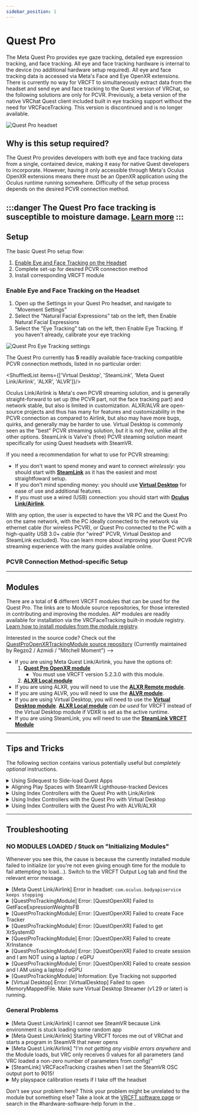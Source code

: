 ```yaml
---
sidebar_position: 1
---
```



# Quest Pro

The Meta Quest Pro provides eye gaze tracking, detailed eye expression tracking, and face tracking.
All eye and face tracking hardware is internal to the device (no additional hardware setup required).
All eye and face tracking data is accessed via Meta's Face and Eye OpenXR extensions.
There is currently no way for VRCFT to simultaneously extract data from the headset and send eye and face tracking to the Quest version of VRChat, so the following solutions are only for PCVR.
Previously, a beta version of the native VRChat Quest client included built in eye tracking support without the need for VRCFaceTracking. This version is discontinued and is no longer available.

<div style={{
    width: '50%',
    height: 'auto',
    margin: 'auto',
    display: 'block'
    }}>
    <img src={require("./img/quest-pro.png").default} alt="Quest Pro headset" />
</div>

## Why is this setup required?

The Quest Pro provides developers with both eye and face tracking data from a single, contained device, making it easy for native Quest developers to incorporate.
However, having it only accessible through Meta's Oculus OpenXR extensions means there must be an OpenXR application using the Oculus runtime running somewhere.
Difficulty of the setup process depends on the desired PCVR connection method. 

:::danger
The Quest Pro face tracking is susceptible to moisture damage. [Learn more](./other-info/quest-pro-dead-ft.mdx)
:::
---

## Setup

The basic Quest Pro setup flow:
1. [Enable Eye and Face Tracking on the Headset](#enable-eye-and-face-tracking-on-the-headset)
2. Complete set-up for desired PCVR connection method
3. Install corresponding VRCFT module

### Enable Eye and Face Tracking on the Headset

1. Open up the Settings in your Quest Pro headset, and navigate to "Movement Settings"
2. Select the "Natural Facial Expressions" tab on the left, then Enable Natural Facial Expressions
3. Select the "Eye Tracking" tab on the left, then Enable Eye Tracking. If you haven't already, calibrate your eye tracking
<div style={{
    width: '60%',
    height: 'auto',
    margin: 'auto',
    display: 'block'
    }}>
    <img src={require("./img/quest_pro_settings_eye_tracking.png").default} alt="Quest Pro Eye Tracking settings" />
</div>

The Quest Pro currently has **5** readily available face-tracking compatible PCVR connection methods, listed in no particular order:

<ShuffledList items={['Virtual Desktop', 'SteamLink', 'Meta Quest Link/Airlink', 'ALXR', 'ALVR']}/>

Oculus Link/Airlink is Meta's own PCVR streaming solution, and is generally straight-forward to set up (the PCVR part, not the face tracking part) and network stable, but also is limited in customization.
ALXR/ALVR are open-source projects and thus has many for features and customizability in the PCVR connection as compared to Airlink, but also may have more bugs, quirks, and generally may be harder to use.
Virtual Desktop is commonly seen as the "best" PCVR streaming solution, but it is not *free*, unlike all the other options.
SteamLink is Valve's (free) PCVR steaming solution meant specifically for using Quest headsets with SteamVR. 

If you need a recommendation for what to use for PCVR streaming:

- If you don't want to spend money and want to connect _wirelessly_: you should start with [**SteamLink**](#steamlink-setup) as it has the easiest and most straightfoward setup.
- If you don't mind spending money: you should use [**Virtual Desktop**](#virtual-desktop-setup) for ease of use and additional features.
- If you must use a wired (USB) connection: you should start with [**Oculus Link/Airlink**](#meta-quest-linkairlink-setup). 


With any option, the user is expected to have the VR PC and the Quest Pro on the same network, with the PC ideally connected to the network via ethernet cable (for wireless PCVR),
or Quest Pro connected to the PC with a high-quality USB 3.0+ cable (for "wired" PCVR, Virtual Desktop and SteamLink excluded).
You can learn more about improving your Quest PCVR streaming experience with the many guides available online.

### PCVR Connection Method-specific Setup

<ImageCardList />

---

## Modules

There are a total of **6** different VRCFT modules that can be used for the Quest Pro.
The links are to Module source repositories, for those interested in contributing and improving the modules.
All* modules are readily available for installation via the VRCFaceTracking built-in module registry.
[Learn how to install modules from the module registry](@site/docs/intro/getting-started.mdx#installing-the-vrcfacetracking-module).

Interested in the source code? Check out the [QuestProOpenXRTrackingModule source repository](https://github.com/regzo2/VRCFaceTracking-QuestProOpenXR)
(Currently maintained by Regzo2 / Azmidi / "Mitchell Moment") -->

- If you are using Meta Quest Link/Airlink, you have the options of:
    1. **[Quest Pro OpenXR module](https://github.com/regzo2/VRCFaceTracking-QuestProOpenXR)**
       - You must use VRCFT version 5.2.3.0 with this module. 
    2. **[ALXR Local module](https://github.com/korejan/VRCFT-ALXR-Modules)**
- If you are using ALXR, you will need to use the **[ALXR Remote module](https://github.com/korejan/VRCFT-ALXR-Modules)**.
- If you are using ALVR, you will need to use the **[ALVR module](https://github.com/alvr-org/VRCFT-ALVR)**.
- If you are using Virtual Desktop, you will need to use the **[Virtual Desktop module](https://github.com/guygodin/VirtualDesktop.VRCFaceTracking)**.
    **[ALXR Local module](https://github.com/korejan/VRCFT-ALXR-Modules)** *can be used* for VRCFT instead of the Virtual Desktop module if VDXR is set as the active runtime. 
- If you are using SteamLink, you will need to use the **[SteamLink VRCFT Module](https://github.com/ykeara/LinkFT)**

---

## Tips and Tricks

The following section contains various potentially useful but *completely optional* instructions. 

<details>
  <summary>Using Sidequest to Side-load Quest Apps</summary>

1. [Install SideQuest (Advanced Installer)](https://sidequestvr.com/setup-howto) on your computer
   - The SideQuest application will have a built-in tutorial for the following steps.
2. Connect your Quest Pro headset to your computer with a *data-transfer* USB cable.
Once connected you will be prompted to "Allow USB debugging" and "Allow File Access". Make sure to allow both.
(You should also check the *Always allow from this computer* box to prevent the message from popping up again later)
3. Use SideQuest to install `alxr-client-quest.apk` (or whatever other application you want) to your Quest Pro. Click the *"Install APK file from folder"* button, then select the desired `.apk` file in the file prompt.
<div style={{
  width: '90%',
  height: 'auto',
  margin: 'auto',
  display: 'block'
}}>
    <img src={require("./img/hacks_sidequest-install-other-crop2.png").default} alt="How to install APKs in SideQuest" />
</div>
4. SideQuest should have a green notification bar show up at the bottom saying the operation was successful.

:::note
You may need to uninstall the previous version of the app you are trying to sideload if it exists and SideQuest fails the current app install.
:::

5. In your Apps Library, you will need to set the category of shown apps to "Unknown Sources" to see the sideloaded application.
You will need to tap the Search bar first before you see the category filter dropdown.

<div style={{
  width: '90%',
  height: 'auto',
  margin: 'auto',
  display: 'block'
}}>
    <img src={require("./img/quest_pro_unknown_sources.png").default} alt="Quest Library Unknown Sources" />
</div>

</details>

<details>
  <summary>Aligning Play Spaces with SteamVR Lighthouse-tracked Devices</summary>

To use Vive trackers or other SteamVR Lighthouse tracked devices with the Quest Pro, you'll need to use **OpenVR-SpaceCalibrator**.
While the [original from pushrax](https://github.com/pushrax/OpenVR-SpaceCalibrator) will work, many "Mixed VR" users have found the continous calibration forks
to be better:
 - [bdunderscore's OVRSC fork](https://github.com/bdunderscore/OpenVR-SpaceCalibrator/tree/continuous-cal)
 - [ArcticFox8515's OVRSC fork](https://github.com/ArcticFox8515/OpenVR-SpaceCalibrator) of bdunderscore's fork
 - **Recommended option: [Hekky's OVRSC fork](https://github.com/hyblocker/OpenVR-SpaceCalibrator)**, which comes with important performance fixes for continuous calibration 

</details>

<details>
  <summary>Using Index Controllers with the Quest Pro with Link/Airlink</summary>

Download these [Powershell Scripts (VRCFT Discord Link)](https://discord.com/channels/849300336128032789/1033745772979699775/1056009844701806643)

To run, right-click the file -> `"Run with Powershell"`

These scripts will prevent Meta Quest Link from adding the Quest controllers to the SteamVR devices, allowing the use of Index controllers or any other controller of your choosing. 

You may have problems with running Powershell scripts downloaded from the internet (for good reason!). You can learn about [getting around Microsoft's default script security](https://adamtheautomator.com/run-powershell-script/).

</details>

<details>
  <summary>Using Index Controllers with the Quest Pro with Virtual Desktop</summary>

*Before* launching SteamVR from Virtual Desktop: 
In the Virtual Desktop "Streaming" tab, untick the "Track controllers" option under "Advanced Options" in the Streaming tab.
This will prevent Virtual Desktop from adding the Quest controllers to the SteamVR devices, allowing the use of Index controllers or any other controller of your choosing. 

<div style={{
  width: '66%',
  height: 'auto',
  margin: 'auto',
  display: 'block'
}}>
    <img src={require("./img/virtual_desktop_track_controllers.png").default} alt="Virtual Desktop track controllers setting circled" />
</div>

</details>

<details>
  <summary>Using Index Controllers with the Quest Pro with ALVR/ALXR</summary>

The customizability of ALVR allows a few options in this regard. All following mentioned settings can be found in the "Headset" tab of the ALVR server settings.

- Option 1: Completely disable the Quest Pro controllers using the checkbox next to "Controllers"
- Option 2: Set the Controller emulation to "HTC Vive Tracker". This allows real controllers such as the Index Controllers to take precedence in SteamVR, and allow
  for using the Quest Pro controllers for manual playspace calibration.

</details>

---

## Troubleshooting

### NO MODULES LOADED / Stuck on "Initializing Modules"

Whenever you see this, the cause is because the currently installed module failed to initialize (or you're not even giving enough time for the module to fail attempting to load...).
Switch to the VRCFT Output Log tab and find the relevant error message.

<details>
  <summary>[Meta Quest Link/Airlink] Error in headset: <code>com.oculus.bodyapiservice keeps stopping</code></summary>
  <TroubleShootTable
  cause="You do not have developer mode enabled on both the PC Oculus program and for the headset from the Oculus phone app.">

  <i>Carefully</i> re-run through <Link to="#meta-quest-linkairlink-setup">the Link/Airlink setup</Link>, paying careful attention to all the steps.
  <br/>
  Double-check that "Developer Runtime Features" is enabled in the Oculus PC program and that <b>Debug Mode is switched on for the Quest Pro in the Oculus phone app</b>.
  If you can't find these options, your Oculus/Meta account is not a Meta Quest Developer account, or may need to be re-verified as a Developer account.
  Log in to or sign up at the <Link to="https://developer.oculus.com/">Meta Quest Developer Center</Link> to verify/resolve developer account status.

  </TroubleShootTable>
</details>

<details>
  <summary>[QuestProTrackingModule] Error: [QuestOpenXR] Failed to GetFaceExpressionWeightsFB</summary>
  <TroubleShootTable
  cause="There is some permission in the setup that was not set correctly.">

  <i>Carefully</i> re-run through <Link to="#meta-quest-linkairlink-setup">the setup</Link>, paying careful attention to all the steps.
  <br/>
  Double-check that "Developer Runtime Features" is enabled in the Meta Quest Link PC program and that <b>Developer Mode is switched on for the Quest Pro in the Meta Horizon mobile app</b>.
  If you can't find these options, your Oculus/Meta account is not a Meta Quest Developer account, or may need to be re-verified as a Developer account.
  Log in to or sign up at the <Link to="https://developer.oculus.com/">Meta Quest Developer Center</Link> to verify/resolve developer account status.

  </TroubleShootTable>
</details>

<details>
  <summary>[QuestProTrackingModule] Error: [QuestOpenXR] Failed to create Face Tracker</summary>
  <TroubleShootTable
  cause="There is some permission in the setup that was not set correctly or Quest Pro headset is not connected.">
  
  <i>Carefully</i> re-run through <Link to="#meta-quest-linkairlink-setup">the setup</Link>, paying careful attention to all the steps.
  <br/>
  Double-check that "Developer Runtime Features" is enabled in the Meta Quest Link PC program and that <b>Developer Mode is switched on for the Quest Pro in the Meta Horizon mobile app</b>.
  If you can't find these options, your Oculus/Meta account is not a Meta Quest Developer account, or may need to be re-verified as a Developer account.
  Log in to or sign up at the <Link to="https://developer.oculus.com/">Meta Quest Developer Center</Link> to verify/resolve developer account status.
  <br/><br/>
  Also make sure that your Quest Pro is actively connected via Link/Airlink before starting VRCFT!

  </TroubleShootTable>
</details>

<details>
  <summary>[QuestProTrackingModule] Error: [QuestOpenXR] Failed to get XrSystemID</summary>
  <TroubleShootTable
  cause="There is some permission in the setup that was not set correctly or Quest Pro headset is not connected.">
  
  <i>Carefully</i> re-run through <Link to="#meta-quest-linkairlink-setup">the setup</Link>, paying careful attention to all the steps.
  Doubly make sure that you have Meta Quest Link set as your OpenXR runtime in the Meta Quest Link Desktop app settings.
  <br/><br/>
  Make sure that your Quest Pro is *actively connected* (streaming content from PC and screens haven't gone to sleep) via Link/Airlink before starting VRCFT!
  Try starting VRCFT with the headset on, through the Meta Quest Link Dash desktop view. 
  </TroubleShootTable>
</details>

<details>
  <summary>[QuestProTrackingModule] Error: [QuestOpenXR] Failed to create XrInstance</summary>
  <TroubleShootTable
  cause="There is some required setting in the setup that was not set correctly.">
  
  <i>Carefully</i> re-run through <Link to="#meta-quest-linkairlink-setup">the setup</Link>, paying careful attention to all the steps.
  Doubly make sure that you have Meta Quest Link set as your OpenXR runtime in the Meta Quest Link Desktop app settings.
  <br/><br/>
  Make sure that your Quest Pro is *actively connected* (streaming content from PC and screens haven't gone to sleep) via Link/Airlink before starting VRCFT!
  Try starting VRCFT with the headset on, through the Meta Quest Link Dash desktop view. 
  </TroubleShootTable>
</details>

<details>
  <summary>[QuestProTrackingModule] Error: [QuestOpenXR] Failed to create session and I am NOT using a laptop / eGPU</summary>
  <TroubleShootTable
  cause="There is something preventing an OpenXR session from being created for the Quest Pro">
  
  <i>Carefully</i> re-run through <Link to="#meta-quest-linkairlink-setup">the setup</Link>, paying careful attention to all the steps.
  Doubly make sure that you have Meta Quest Link set as your OpenXR runtime in the Meta Quest Link Desktop app settings.
  <br/><br/>
  Make sure that your Quest Pro is *actively connected* (streaming content from PC and screens haven't gone to sleep) via Link/Airlink before starting VRCFT!
  Try starting VRCFT with the headset on, through the Meta Quest Link Dash desktop view. 
  </TroubleShootTable>
</details>

<details>
  <summary>[QuestProTrackingModule] Error: [QuestOpenXR] Failed to create session and I AM using a laptop / eGPU</summary>
  <TroubleShootTable
  cause="There is something preventing an OpenXR session from being created for the Quest Pro, possibly related to Oculus trying to default init on laptop's iGPU">
  
  Make sure that you have Meta Quest Link set as your OpenXR runtime in the Meta Quest Link Desktop app settings.
  Also make sure that your Quest Pro is actively connected via Link/Airlink before starting VRCFT.

  Try to turn off using integrated GPU through your laptop's BIOS or control center program.

  Alternatively, use Windows Settings to force VRCFaceTracking to "High Performance" (use discrete GPU).
  Open Windows Settings and navigate through System -> Display -> Graphics Settings (a small link under "Multiple Displays" section in Win10, or under "Related Settings" in Win11).


<div style={{
    width: '90%',
    height: 'auto',
    margin: 'auto',
    display: 'block'
}}>
    <img src={require("./img/windows_set_custom_graphics_settings.png").default} alt="Set Windows Custom Graphics Settings" />
    <img src={require("./img/windows11_set_custom_graphics_settings.png").default} alt="Set Windows Custom Graphics Settings Windows 11" />
</div>

  </TroubleShootTable>
</details>

<details>
  <summary>[QuestProTrackingModule] Information: Eye Tracking not supported</summary>
  <TroubleShootTable
  cause="Developer mode is not properly enabled.">
  
  On software versions v60, this error seems to be associated with the "Developer Mode" toggle not being enabled for the headset. 
  Use the Meta Horizon mobile app to enable Debug Mode for the Quest Pro headset, then reboot the headset. 
  If the issue persists or the module seems to initialize but doesn't send any data, try logging out then back into your Meta account on both
  the headset (via mobile app) and Meta Quest Link PC application. 
  </TroubleShootTable>
</details>

<details>
  <summary>[Virtual Desktop] Error: [VirtualDesktop] Failed to open MemoryMappedFile. Make sure Virtual Desktop Streamer (v1.29 or later) is running.</summary>
  <TroubleShootTable
  cause="VRCFaceTracking was started before Virtual Desktop">
  First, make sure both the Virtual Desktop app in the Quest and the Virtual Desktop streamer versions are at least v1.29.

  Close VRCFaceTracking, start Virtual Desktop Streamer, reopen VRCFaceTracking.

  If VRCFaceTracking is started before SteamVR/VRChat is launched from Virtual Desktop, the output log may show a warning that "Tracking is not active".
  However, after launching SteamVR/VRChat (*from Virtual Desktop*) the Virtual Desktop module should log that "Tracking is now active!".

  </TroubleShootTable>
</details>

### General Problems

<!-- <details>
  <summary>[Meta Quest Link/Airlink] VRCFT crashes or I get a "Failure to create instance" error</summary>
  <TroubleShootTable
  cause="Meta had broken their OpenXR runtime in the v67 and v68 updates, which causes module->VRCFT crashing (v68) or failure to create instance errors (v67).">
    Meta engineers are aware of the issue and have pushed a hotfix to the PTC. Try <a href="https://www.meta.com/help/quest/articles/headsets-and-accessories/oculus-rift-s/public-test-channel/">switching your Meta Quest Link PC software to the Public Test Channel</a> (68.0.0.474.361 or above) or updating to the latest version (v69 and above) if higher software versions have been released.</TroubleShootTable>
</details> -->

<details>
  <summary>[Meta Quest Link/Airlink] I cannot see SteamVR because Link environment is stuck loading some random app</summary>
  <TroubleShootTable
  cause="The nature of the way VRCFaceTracking must pull data from the Oculus OpenXR runtime from the PC is inherently hacky, effectively running 2 VR programs at once.">
    If you started SteamVR first, you can simply switch back to SteamVR in the Oculus Dash.
    You can also try switching up the program startup sequence, starting VRCFaceTracking then SteamVR through the desktop Steam app (not through the Oculus Dash in the headset).
    Yet another solution is to use <Link to="https://github.com/LibreQuest/OculusKiller">OculusKiller</Link> to avoid dealing with the Oculus Dash entirely, though this has its own downsides. 
  </TroubleShootTable>
</details>

<details>
  <summary>[Meta Quest Link/Airlink] Starting VRCFT forces me out of VRChat and starts a program in SteamVR that never opens</summary>
  <TroubleShootTable
  cause="You have SteamVR set as the OpenXR runtime, which will cause the headless VRCFT module program to open in SteamVR instead of in the Meta Quest Link environment.">
    Set your OpenXR runtime to Meta Quest Link in the Meta Quest Link software. 
  </TroubleShootTable>
</details>

<details>
  <summary>[Meta Quest Link/Airlink] "I'm <i>not getting any visible errors anywhere</i> and the Module loads, but VRC only receives 0 values for all parameters (and VRC loaded a non-zero number of parameters from config)"</summary>
  <TroubleShootTable
  cause="Meta Moment">
  Try toggling the eye and face tracking enables in the headset settings, and restarting your headset completely. 
  Logging out then back into the account in the PC Oculus application and headset may also help.
  You may also need to re-verify developer account settings if using Oculus Link/Airlink, as well as developer account permissions by logging into the <Link to="https://developer.oculus.com/">Meta Quest Developer Center</Link>.
  </TroubleShootTable>
</details>


<details>
  <summary>[SteamLink] VRCFaceTracking crashes when I set the SteamVR OSC output port to 9015!</summary>
  <TroubleShootTable
  cause="You changed one of VRCFaceTracking's communication ports to 9015">
  
  Revert VRCFaceTracking's ports back to the defaults (9000 sending / 9001 receiving). 
  VRCFaceTracking uses these ports to communicate with VRChat and should not be changed. 
  Communication with the SteamVR OSC data happens in the SteamLink module on port 9015, and this is <b>handled internally by the module</b>, not the VRCFaceTracking base program! 

  </TroubleShootTable>
</details>

<details>
  <summary>My playspace calibration resets if I take off the headset</summary>
  <TroubleShootTable
  cause="When the Quest headset enters sleep mode after detecting you have taken off the headset, it loses it's original reference space to which the SteamVR space was calibrated to.">
  Download the <Link to="https://developer.oculus.com/documentation/unity/ts-odh/">Meta Quest Developer Hub</Link> and follow the instructions for <i>Connect Headset to MQDH</i> and <i>Disable proximity sensor and guardian</i>.
  This will prevent the headset from entering sleep, but does mean your headset stays fully active even if you take it off.
  Alternatively, use another PCVR streaming method that supports Stage Tracking (Virtual Desktop, ALXR, ALVR, SteamLink).
  </TroubleShootTable>
</details>

Don't see your problem here? Think your problem might be unrelated to the module but something else? Take a look at the [VRCFT software page](@site/docs/vrcft-software/vrcft.mdx) or search in the <TextColor color="#5763ee">#hardware-software-help</TextColor> forum in the <CustomLink to="discord"/>.

<!-- - **ALXR/ALVR methods: "[ERROR] No connection could be made because the target machine actively refused it"**
  - Cause: The ALXR VRCFT server is not running.
  - Solution: Usually the problem is related to [missing a step](#meta-quest-linkairlink-setup)
     and the ALXR log may make it clear as to what step exactly was forgotten. -->
